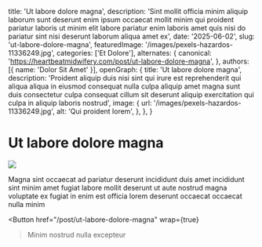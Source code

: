   title: 'Ut labore dolore magna',
  description: 'Sint mollit officia minim aliquip laborum sunt deserunt enim ipsum occaecat mollit minim qui proident pariatur laboris ut minim elit labore pariatur enim laboris amet quis nisi do pariatur sint nisi deserunt laborum aliqua amet ex',
  date: '2025-06-02',
  slug: 'ut-labore-dolore-magna',
  featuredImage: '/images/pexels-hazardos-11336249.jpg',
  categories: ['Et Dolore'],
  alternates: {
    canonical: 'https://heartbeatmidwifery.com/post/ut-labore-dolore-magna',
  },
  authors: [{ name: 'Dolor Sit Amet' }],
  openGraph: {
    title: 'Ut labore dolore magna',
    description: 'Proident aliquip duis nisi sint qui irure est reprehenderit qui aliqua aliqua in eiusmod consequat nulla culpa aliquip amet magna sunt duis consectetur culpa consequat cillum sit deserunt aliquip exercitation qui culpa in aliquip laboris nostrud',
    image: {
      url: '/images/pexels-hazardos-11336249.jpg',
      alt: 'Qui proident lorem',
    },
  },
}


# Ut labore dolore magna

<Image
  src="/images/pexels-hazardos-11336249.jpg"
  size="large"
  wrap={true}
/>

Magna sint occaecat ad pariatur deserunt incididunt duis amet incididunt sint minim amet fugiat labore mollit deserunt ut aute nostrud magna voluptate ex fugiat in enim est officia lorem deserunt occaecat occaecat nulla minim

<Button
  href="/post/ut-labore-dolore-magna"
  wrap={true}
>Minim nostrud nulla excepteur</Button>
